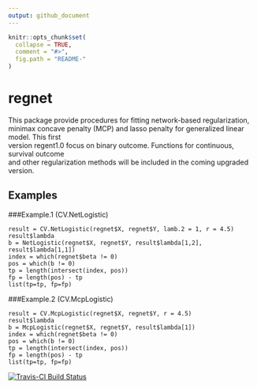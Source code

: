 ```yaml
---
output: github_document
---
```


<!-- README.md is generated from README.Rmd. Please edit that file -->

```r
knitr::opts_chunk$set(
  collapse = TRUE,
  comment = "#>",
  fig.path = "README-"
)
```
# regnet

This package provide procedures for fitting network-based regularization,  
minimax concave penalty (MCP) and lasso penalty for generalized linear model. This first  
version regent1.0 focus on binary outcome. Functions for continuous, survival outcome  
and other regularization methods will be included in the coming upgraded version.  

## Examples

###Example.1 (CV.NetLogistic)
```
result = CV.NetLogistic(regnet$X, regnet$Y, lamb.2 = 1, r = 4.5)  
result$lambda  
b = NetLogistic(regnet$X, regnet$Y, result$lambda[1,2], result$lambda[1,1])  
index = which(regnet$beta != 0)  
pos = which(b != 0)  
tp = length(intersect(index, pos))  
fp = length(pos) - tp  
list(tp=tp, fp=fp)  
```

###Example.2 (CV.McpLogistic)
```
result = CV.McpLogistic(regnet$X, regnet$Y, r = 4.5)  
result$lambda  
b = McpLogistic(regnet$X, regnet$Y, result$lambda[1])  
index = which(regnet$beta != 0)  
pos = which(b != 0)  
tp = length(intersect(index, pos))  
fp = length(pos) - tp  
list(tp=tp, fp=fp)  
```
[![Travis-CI Build Status](https://travis-ci.org/jrhub/regnet.svg?branch=master)](https://travis-ci.org/jrhub/regnet)
